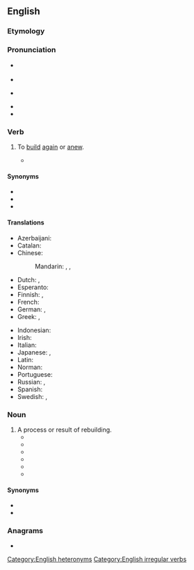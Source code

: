 ==English==

===Etymology===
{{prefix|en|re|build}}

===Pronunciation===
* {{q|verb}} {{IPA|en|/ɹiːˈbɪld/}}
* {{audio|en|LL-Q1860 (eng)-Vealhurl-rebuild.wav|Audio (RP)}}
* {{q|noun}} {{IPA|en|/ˈɹiːbɪld/}}
* {{audio|en|LL-Q1860 (eng)-Vealhurl-rebuild2.wav|Audio (RP)}}
* {{rhymes|en|ɪld|s=2}}

===Verb===
{{en-verb|+|+|rebuilt}}

# {{lb|en|ambitransitive}} To [[build]] [[again]] or [[anew]].
#* {{quote-journal|en|year=1960|month=December|title=The Glasgow Suburban Electrification is opened|journal=Trains Illustrated|page=714|text=The economics of '''rebuilding''' all the stations covered by the electrification would be prohibitive, but to help bring home to the Glasgow public that their North Clyde suburban service has been transformed, not merely re-equipped with new trains, stations have at least been associated psychologically with the rolling stock by a common colour scheme.}}

====Synonyms====
* {{l|en|reassemble}}
* {{l|en|reconstruct}}
* {{l|en|remanufacture}}

====Translations====
{{trans-top|to build again}}
* Azerbaijani: {{t+|az|bərpa etmək}}
* Catalan: {{t+|ca|reconstruir}}
* Chinese:
*: Mandarin: {{t+|cmn|重建|tr=chóngjiàn|sc=Hani}}, {{t+|cmn|再建|tr=zàijiàn|sc=Hani}}, {{t+|cmn|改筑|tr=gǎizhú|sc=Hani}}
* Dutch: {{t+|nl|heropbouwen}}, {{t|nl|wederopbouwen}}
* Esperanto: {{t|eo|rekonstrui}}
* Finnish: {{t+|fi|jälleenrakentaa}}, {{t|fi|[[rakentaa]] [[uudelleen]]}}
* French: {{t+|fr|reconstruire}}
* German: {{t+|de|wiederaufbauen}}, {{t+|de|umbauen}}
* Greek: {{t+|el|ξαναχτίζω}}, {{t+|el|ανοικοδομώ}}
{{trans-mid}}
* Indonesian: {{t|id|bangun ulang|alt=membangun ulang}}
* Irish: {{t|ga|atóg}}
* Italian: {{t+|it|ricostruire}}
* Japanese: {{t|ja|建て直す|tr=[[たてなおす]], tatenaosu|sc=Jpan}}, {{t+|ja|再建|tr=さいけんする, saiken suru|alt=再建する|sc=Jpan}}
* Latin: {{t|la|restaurō}}
* Norman: {{t|nrf|r'bâti}} {{qualifier|Jersey}}
* Portuguese: {{t+|pt|reconstruir}}
* Russian: {{t+|ru|перестра́ивать|impf}}, {{t+|ru|перестро́ить|pf}}
* Spanish: {{t+|es|reconstruir}}
* Swedish: {{t+|sv|återuppbygga|c}}, {{t+|sv|rekonstruera|c}}
{{trans-bottom}}

===Noun===
{{en-noun}}

# A process or result of rebuilding.
#* {{quote-journal|en|year=1961|month=March|author=C. P. Boocock|title=The organisation of Eastleigh Locomotive Works|journal=Trains Illustrated|page=160|text=Although the new features of the '''rebuilds''' were mainly the application of successful standard principles, the retention of the outside admission cylinders with their necessary high-pressure valve rod glands, of which the Southern lacked previous experience with an engine of this size, caused some unexpected teething troubles.}}
#* {{quote-book|en|title=Sierra Sue II: The Story of a P-51 Mustang| page=138| url=https://books.google.com/books?id=BZ3b9o0BIPcC&pg=PA138&dq=%22a%7Cthe+completed%7Cfinished+rebuild%7Crebuilds%22&hl=en&sa=X&ved=0ahUKEwio4dOKtfncAhUc8YMKHc1OBxUQ6AEIKTAA#v=onepage&q=%22a%7Cthe%20completed%7Cfinished%20rebuild%7Crebuilds%22&f=false| author=John Christgau| year=2000| passage=Doc's spirits lifted at the suggestion that Cochrane was already thinking about painting the finished '''rebuild'''.}}
#* {{quote-book|en|year=2000|author=Spencer Yost|title=How to Rebuild and Restore Farm Tractor Engines|page=100|passage=The cost of the '''rebuild''' can quickly escalate with significant crankshaft and bearing work, and some folks allow the cost to keep them from doing the work, even when it is warranted.}}
#* {{quote-book|en|year=2009|author=Tony Huntimer|title=How to Rebuild the Big-Block Chevrolet|page=5|passage=Torque Fasteners — Illustrates a fastener that must be properly tightened with a torque wrench at this point in the '''rebuild'''.}}
#* {{quote-book|en|year=2012|author=Ronald Utt|title=Ships of Oak, Guns of Iron: The War of 1812 and the Forging of the American Navy|passage=Lovingly restored and exquisitely maintained, the great frigate is docked at Boston and open to the public. She is still in commission and crewed by members of the U.S. Navy. After a number of '''rebuilds''' and modifications, the frigate ''Constellation'' is now anchored in Baltimore Harbor as a museum.}}
#* {{quote-journal|en|date=2020 August 12|title=Network News: £545m rebuild of Gare du Nord|journal=Rail|page=18|text=Approval has been granted for a £545 million '''rebuild''' of Paris Gare du Nord, despite fierce opposition. [...] Initially rejected in June 2019, the '''rebuild''' is intended to meet an expected increase in passenger numbers to 800,000 per day by 2023 and 900,000 by 2024.}}

====Synonyms====
* {{l|en|reassembly}}
* {{l|en|reconstruction}}

===Anagrams===
* {{anagrams|en|a=bdeilru|builder}}

[[Category:English heteronyms]]
[[Category:English irregular verbs]]